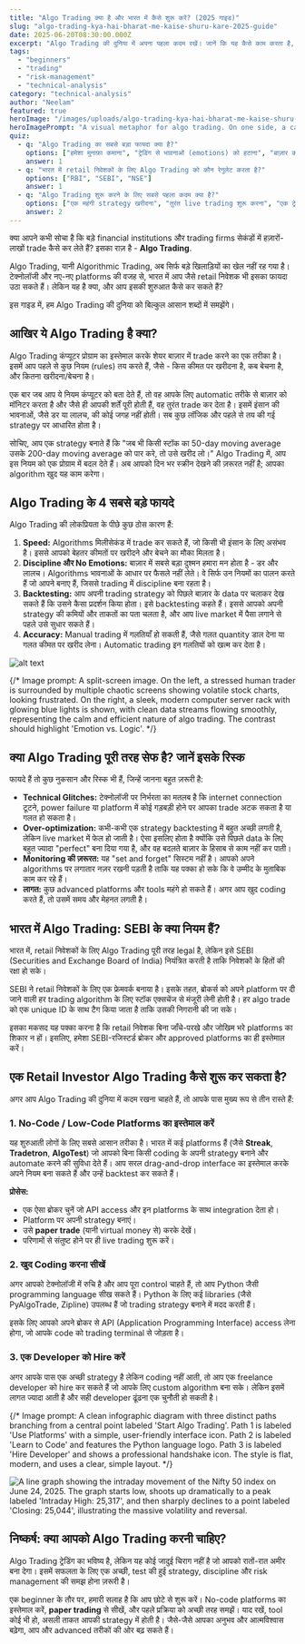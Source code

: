 ```yaml
---
title: "Algo Trading क्या है और भारत में कैसे शुरू करें? (2025 गाइड)"
slug: "algo-trading-kya-hai-bharat-me-kaise-shuru-kare-2025-guide"
date: 2025-06-20T08:30:00.000Z
excerpt: "Algo Trading की दुनिया में अपना पहला कदम रखें। जानें कि यह कैसे काम करता है, इसके फायदे और नुकसान क्या हैं, और भारत में एक retail निवेशक के तौर पर आप कैसे शुरुआत कर सकते हैं।"
tags:
  - "beginners"
  - "trading"
  - "risk-management"
  - "technical-analysis"
category: "technical-analysis"
author: "Neelam"
featured: true
heroImage: "/images/uploads/algo-trading-kya-hai-bharat-me-kaise-shuru-kare-2025-guide/hero-image.jpg"
heroImagePrompt: "A visual metaphor for algo trading. On one side, a calm investor's brain with strategic pathways glowing. These pathways connect to a high-speed, futuristic computer server on the other side. In the background, the Bombay Stock Exchange building on Dalal Street is visible under a dynamic sky, with digital stock tickers flowing between the brain and the server. The atmosphere is professional and tech-focused, with blue and gold lighting. The image should convey 'Human Strategy, Machine Execution'."
quiz:
  - q: "Algo Trading का सबसे बड़ा फायदा क्या है?"
    options: ["हमेशा मुनाफ़ा कमाना", "ट्रेडिंग से भावनाओं (emotions) को हटाना", "बाज़ार का भविष्य बताना"]
    answer: 1
  - q: "भारत में retail निवेशकों के लिए Algo Trading को कौन रेगुलेट करता है?"
    options: ["RBI", "SEBI", "NSE"]
    answer: 1
  - q: "Algo Trading शुरू करने के लिए सबसे पहला कदम क्या है?"
    options: ["एक महंगी strategy खरीदना", "तुरंत live trading शुरू करना", "एक ट्रेडिंग strategy बनाना और उसे backtest करना"]
    answer: 2
---
```


क्या आपने कभी सोचा है कि बड़े financial institutions और trading firms सेकंडों में हज़ारों-लाखों trade कैसे कर लेते हैं? इसका राज़ है - **Algo Trading**.

Algo Trading, यानी Algorithmic Trading, अब सिर्फ बड़े खिलाड़ियों का खेल नहीं रह गया है। टेक्नोलॉजी और नए-नए platforms की वजह से, भारत में आप जैसे retail निवेशक भी इसका फायदा उठा सकते हैं। लेकिन यह है क्या, और आप इसकी शुरुआत कैसे कर सकते हैं?

इस गाइड में, हम Algo Trading की दुनिया को बिल्कुल आसान शब्दों में समझेंगे।

## आखिर ये Algo Trading है क्या?

Algo Trading कंप्यूटर प्रोग्राम का इस्तेमाल करके शेयर बाज़ार में trade करने का एक तरीका है। इसमें आप पहले से कुछ नियम (rules) तय करते हैं, जैसे - किस कीमत पर खरीदना है, कब बेचना है, और कितना खरीदना/बेचना है।

एक बार जब आप ये नियम कंप्यूटर को बता देते हैं, तो वह आपके लिए automatic तरीके से बाज़ार को मॉनिटर करता है और जैसे ही आपकी शर्तें पूरी होती हैं, वह तुरंत trade कर देता है। इसमें इंसान की भावनाओं, जैसे डर या लालच, की कोई जगह नहीं होती। सब कुछ लॉजिक और पहले से तय की गई strategy पर आधारित होता है।

सोचिए, आप एक strategy बनाते हैं कि "जब भी किसी स्टॉक का 50-day moving average उसके 200-day moving average को पार करे, तो उसे खरीद लो।" Algo Trading में, आप इस नियम को एक प्रोग्राम में बदल देते हैं। अब आपको दिन भर स्क्रीन देखने की ज़रूरत नहीं है; आपका algorithm खुद यह काम करेगा।

## Algo Trading के 4 सबसे बड़े फायदे

Algo Trading की लोकप्रियता के पीछे कुछ ठोस कारण हैं:

1.  **Speed:** Algorithms मिलीसेकंड में trade कर सकते हैं, जो किसी भी इंसान के लिए असंभव है। इससे आपको बेहतर कीमतों पर खरीदने और बेचने का मौका मिलता है।
2.  **Discipline और No Emotions:** बाज़ार में सबसे बड़ा दुश्मन हमारा मन होता है - डर और लालच। Algorithms भावनाओं के आधार पर फैसले नहीं लेते। वे सिर्फ उन नियमों का पालन करते हैं जो आपने बनाए हैं, जिससे trading में discipline बना रहता है।
3.  **Backtesting:** आप अपनी trading strategy को पिछले बाज़ार के data पर चलाकर देख सकते हैं कि उसने कैसा प्रदर्शन किया होता। इसे backtesting कहते हैं। इससे आपको अपनी strategy की कमियों और ताकतों का पता चलता है, और आप live market में पैसा लगाने से पहले उसे सुधार सकते हैं।
4.  **Accuracy:** Manual trading में गलतियाँ हो सकती हैं, जैसे गलत quantity डाल देना या गलत कीमत पर खरीद लेना। Automatic trading इन गलतियों को खत्म कर देता है।

![alt text](/images/uploads/algo-trading-kya-hai-bharat-me-kaise-shuru-kare-2025-guide/image-1.jpg)


{/* Image prompt: A split-screen image. On the left, a stressed human trader is surrounded by multiple chaotic screens showing volatile stock charts, looking frustrated. On the right, a sleek, modern computer server rack with glowing blue lights is shown, with clean data streams flowing smoothly, representing the calm and efficient nature of algo trading. The contrast should highlight 'Emotion vs. Logic'. */}



## क्या Algo Trading पूरी तरह सेफ है? जानें इसके रिस्क

फायदे हैं तो कुछ नुकसान और रिस्क भी हैं, जिन्हें जानना बहुत ज़रूरी है:

*   **Technical Glitches:** टेक्नोलॉजी पर निर्भरता का मतलब है कि internet connection टूटने, power failure या platform में कोई गड़बड़ी होने पर आपका trade अटक सकता है या गलत हो सकता है।
*   **Over-optimization:** कभी-कभी एक strategy backtesting में बहुत अच्छी लगती है, लेकिन live market में फेल हो जाती है। ऐसा इसलिए होता है क्योंकि उसे पिछले data के लिए बहुत ज्यादा "perfect" बना दिया गया है, और वह बदलते बाज़ार के हिसाब से काम नहीं कर पाती।
*   **Monitoring की ज़रूरत:** यह "set and forget" सिस्टम नहीं है। आपको अपने algorithms पर लगातार नज़र रखनी पड़ती है ताकि यह पक्का हो सके कि वे उम्मीद के मुताबिक काम कर रहे हैं।
*   **लागत:** कुछ advanced platforms और tools महंगे हो सकते हैं। अगर आप खुद coding करते हैं, तो उसमें समय और मेहनत लगती है।

## भारत में Algo Trading: SEBI के क्या नियम हैं?

भारत में, retail निवेशकों के लिए Algo Trading पूरी तरह legal है, लेकिन इसे SEBI (Securities and Exchange Board of India) नियंत्रित करती है ताकि निवेशकों के हितों की रक्षा हो सके।

SEBI ने retail निवेशकों के लिए एक फ्रेमवर्क बनाया है। इसके तहत, ब्रोकर्स को अपने platform पर दी जाने वाली हर trading algorithm के लिए स्टॉक एक्सचेंज से मंजूरी लेनी होती है। हर algo trade को एक unique ID के साथ टैग किया जाता है ताकि उसकी निगरानी की जा सके।

इसका मकसद यह पक्का करना है कि retail निवेशक बिना जाँचे-परखे और जोखिम भरे platforms का शिकार न हों। इसलिए, हमेशा SEBI-रजिस्टर्ड ब्रोकर और approved platforms का ही इस्तेमाल करें।

## एक Retail Investor Algo Trading कैसे शुरू कर सकता है?

अगर आप Algo Trading की दुनिया में कदम रखना चाहते हैं, तो आपके पास मुख्य रूप से तीन रास्ते हैं:

### 1. No-Code / Low-Code Platforms का इस्तेमाल करें

यह शुरुआती लोगों के लिए सबसे आसान तरीका है। भारत में कई platforms हैं (जैसे **Streak**, **Tradetron**, **AlgoTest**) जो आपको बिना किसी coding के अपनी strategy बनाने और automate करने की सुविधा देते हैं। आप सरल drag-and-drop interface का इस्तेमाल करके अपने नियम बना सकते हैं और उन्हें backtest कर सकते हैं।

**प्रोसेस:**
*   एक ऐसा ब्रोकर चुनें जो API access और इन platforms के साथ integration देता हो।
*   Platform पर अपनी strategy बनाएं।
*   उसे **paper trade** (यानी virtual money से) करके देखें।
*   परिणामों से संतुष्ट होने पर ही live trading शुरू करें।

### 2. खुद Coding करना सीखें

अगर आपको टेक्नोलॉजी में रुचि है और आप पूरा control चाहते हैं, तो आप Python जैसी programming language सीख सकते हैं। Python के लिए कई libraries (जैसे PyAlgoTrade, Zipline) उपलब्ध हैं जो trading strategy बनाने में मदद करती हैं।

इसके लिए आपको अपने ब्रोकर से API (Application Programming Interface) access लेना होगा, जो आपके code को trading terminal से जोड़ता है।

### 3. एक Developer को Hire करें

अगर आपके पास एक अच्छी strategy है लेकिन coding नहीं आती, तो आप एक freelance developer को hire कर सकते हैं जो आपके लिए custom algorithm बना सके। लेकिन इसमें लागत ज्यादा आती है और सही developer ढूंढना एक चुनौती हो सकती है।

{/* Image prompt: A clean infographic diagram with three distinct paths branching from a central point labeled 'Start Algo Trading'. Path 1 is labeled 'Use Platforms' with a simple, user-friendly interface icon. Path 2 is labeled 'Learn to Code' and features the Python language logo. Path 3 is labeled 'Hire Developer' and shows a professional handshake icon. The style is flat, modern, and uses a clear, simple layout. */}

![A line graph showing the intraday movement of the Nifty 50 index on June 24, 2025. The graph starts low, shoots up dramatically to a peak labeled 'Intraday High: 25,317', and then sharply declines to a point labeled 'Closing: 25,044', illustrating the massive volatility and reversal.](/images/uploads/algo-trading-kya-hai-bharat-me-kaise-shuru-kare-2025-guide/image-2.jpg)
## निष्कर्ष: क्या आपको Algo Trading करनी चाहिए?

Algo Trading ट्रेडिंग का भविष्य है, लेकिन यह कोई जादुई चिराग नहीं है जो आपको रातों-रात अमीर बना देगा। इसमें सफलता के लिए एक अच्छी, test की हुई strategy, discipline और risk management की समझ होना ज़रूरी है।

एक beginner के तौर पर, हमारी सलाह है कि आप छोटे से शुरू करें। No-code platforms का इस्तेमाल करें, **paper trading** से सीखें, और पहले प्रक्रिया को अच्छी तरह समझें। याद रखें, tool कोई भी हो, असली ताकत आपकी strategy में होती है। जैसे-जैसे आपका अनुभव और आत्मविश्वास बढ़ेगा, आप और advanced तरीकों की ओर बढ़ सकते हैं।

